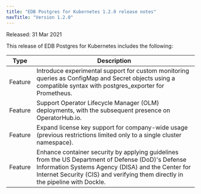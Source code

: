 ```yaml
---
title: "EDB Postgres for Kubernetes 1.2.0 release notes"
navTitle: "Version 1.2.0"
---
```


Released: 31 Mar 2021

This release of EDB Postgres for Kubernetes includes the following:

| Type    | Description                                                                                                                                                                                                                               |
| ------- | ----------------------------------------------------------------------------------------------------------------------------------------------------------------------------------------------------------------------------------------- |
| Feature | Introduce experimental support for custom monitoring queries as ConfigMap and Secret objects using a compatible syntax with postgres_exporter for Prometheus.                                                                             |
| Feature | Support Operator Lifecycle Manager (OLM) deployments, with the subsequent presence on OperatorHub.io.                                                                                                                                     |
| Feature | Expand license key support for company-wide usage (previous restrictions limited only to a single cluster namespace).                                                                                                                     |
| Feature | Enhance container security by applying guidelines from the US Department of Defense (DoD)'s Defense Information Systems Agency (DISA) and the Center for Internet Security (CIS) and verifying them directly in the pipeline with Dockle. |

